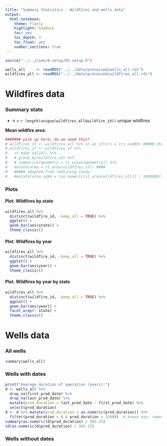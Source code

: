 ```yaml
---
title: "Summary Statistics - Wildfires and wells data"
output:
  html_notebook:
    theme: flatly
    highlight: haddock 
    toc: yes
    toc_depth: 3
    toc_float: yes
    number_sections: true
---
```


```r
source("../../code/0-setup/01-setup.R")
```

```r
wells_all     <- readRDS("../../data/processed/wells_all.rds")
wildfires_all <- readRDS("../../data/processed/wildfires_all.rds")
```


# Wildfires data

### Summary stats

 - n = `r length(unique(wildfires_all$wildfire_id))` unique wildfires

**Mean wildfire area:**

```r
####### pick up here; do we need this?
# wildfires_sf <- wildfires_all %>% st_as_sf(crs = crs_nad83) ##### change to WGS84
# wildfires_sf <- wildfires_sf %>% 
#   st_make_valid() %>% 
#   # group_by(wildfire_id) %>% 
#   # summarize(geometry = st_union(geometry)) %>% 
#   mutate(area = st_area(wildfires_sf)) ####
#   ##### adapted from redlining study:
#   #mutate(area_sqkm = (as.numeric(st_area(wildfires_all)) / 1000000))
```



### Plots

#### Plot. Wildfires by state

```r
wildfires_all %>% 
  distinct(wildfire_id, .keep_all = TRUE) %>% 
  ggplot() +
  geom_bar(aes(state)) +
  theme_classic()
```

#### Plot. Wildfires by year

```r
wildfires_all %>% 
  distinct(wildfire_id, .keep_all = TRUE) %>%
  ggplot() +
  geom_bar(aes(year)) +
  theme_classic()
```

#### Plot. Wildfires by year by state

```r
wildfires_all %>% 
  distinct(wildfire_id, .keep_all = TRUE) %>%
  ggplot() +
  geom_bar(aes(year)) +
  facet_wrap(~ state) +
  theme_classic()
```


# Wells data

### All wells

```r
summary(wells_all)
```

### Wells with dates

```r
print("Average duration of operation (years):")
d <- wells_all %>% 
  drop_na(first_prod_date) %>% 
  drop_na(last_prod_date) %>% 
  mutate(prod_duration = last_prod_date - first_prod_date) %>% 
  select(prod_duration)
d <- d %>% mutate(prod_duration = as.numeric(prod_duration)) %>%  
  filter(prod_duration > 0 & prod_duration < 32689)  # known max; removes errors
summary(as.numeric(d$prod_duration) / 365.25)
sd(as.numeric(d$prod_duration) / 365.25)
```

### Wells without dates

```r

```



